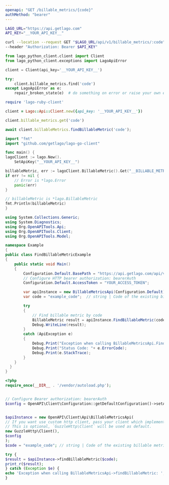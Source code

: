 ```yaml
---
openapi: "GET /billable_metrics/{code}"
authMethod: "bearer"
---
```


<RequestExample>

```bash cURL
LAGO_URL="https://api.getlago.com"
API_KEY="__YOUR_API_KEY__"

curl --location --request GET "$LAGO_URL/api/v1/billable_metrics/:code" \
--header "Authorization: Bearer $API_KEY"
```

```python Python
from lago_python_client.client import Client
from lago_python_client.exceptions import LagoApiError

client = Client(api_key='__YOUR_API_KEY__')

try:
    client.billable_metrics.find('code')
except LagoApiError as e:
    repair_broken_state(e)  # do something on error or raise your own exception
```

```ruby Ruby
require 'lago-ruby-client'

client = Lago::Api::Client.new({api_key: '__YOUR_API_KEY__'})

client.billable_metrics.get('code')
```

```js Javascript
await client.billableMetrics.findBillableMetric('code');
```

```go Go
import "fmt"
import "github.com/getlago/lago-go-client"

func main() {
lagoClient := lago.New().
    SetApiKey("__YOUR_API_KEY__")

billableMetric, err := lagoClient.BillableMetric().Get("__BILLABLE_METRIC_CODE__")
if err != nil {
    // Error is *lago.Error
    panic(err)
}

// billableMetric is *lago.BillableMetric
fmt.Println(billableMetric)
}
```

```csharp C#
using System.Collections.Generic;
using System.Diagnostics;
using Org.OpenAPITools.Api;
using Org.OpenAPITools.Client;
using Org.OpenAPITools.Model;

namespace Example
{
public class FindBillableMetricExample
{
    public static void Main()
    {
        Configuration.Default.BasePath = "https://api.getlago.com/api/v1";
        // Configure HTTP bearer authorization: bearerAuth
        Configuration.Default.AccessToken = "YOUR_ACCESS_TOKEN";

        var apiInstance = new BillableMetricsApi(Configuration.Default);
        var code = "example_code";  // string | Code of the existing billable metric

        try
        {
            // Find billable metric by code
            BillableMetric result = apiInstance.FindBillableMetric(code);
            Debug.WriteLine(result);
        }
        catch (ApiException e)
        {
            Debug.Print("Exception when calling BillableMetricsApi.FindBillableMetric: " + e.Message );
            Debug.Print("Status Code: "+ e.ErrorCode);
            Debug.Print(e.StackTrace);
        }
    }
  }
}
```

```php PHP
<?php
require_once(__DIR__ . '/vendor/autoload.php');


// Configure Bearer authorization: bearerAuth
$config = OpenAPI\Client\Configuration::getDefaultConfiguration()->setAccessToken('YOUR_ACCESS_TOKEN');


$apiInstance = new OpenAPI\Client\Api\BillableMetricsApi(
// If you want use custom http client, pass your client which implements `GuzzleHttp\ClientInterface`.
// This is optional, `GuzzleHttp\Client` will be used as default.
new GuzzleHttp\Client(),
$config
);
$code = "example_code"; // string | Code of the existing billable metric

try {
$result = $apiInstance->findBillableMetric($code);
print_r($result);
} catch (Exception $e) {
echo 'Exception when calling BillableMetricsApi->findBillableMetric: ', $e->getMessage(), PHP_EOL;
}
```

</RequestExample>